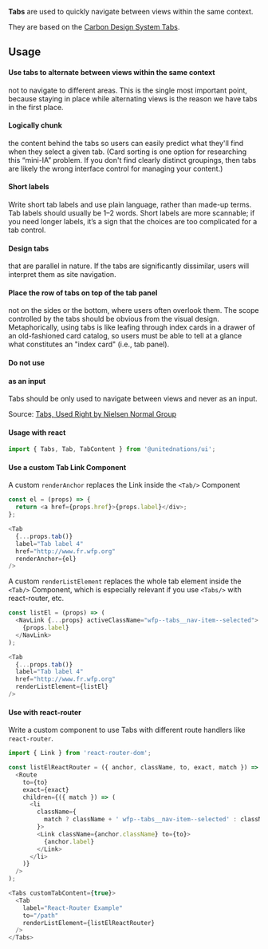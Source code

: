 **Tabs** are used to quickly navigate between views within the same context.

They are based on the [Carbon Design System Tabs](https://www.carbondesignsystem.com/components/tabs/usage/).

## Usage

#### Use tabs to alternate between views within the same context

not to navigate to different areas. This is the single most important point, because staying in place while alternating views is the reason we have tabs in the first place.

#### Logically chunk

the content behind the tabs so users can easily predict what they'll find when they select a given tab. (Card sorting is one option for researching this “mini-IA” problem. If you don't find clearly distinct groupings, then tabs are likely the wrong interface control for managing your content.)

#### Short labels

Write short tab labels and use plain language, rather than made-up terms. Tab labels should usually be 1–2 words. Short labels are more scannable; if you need longer labels, it’s a sign that the choices are too complicated for a tab control.

#### Design tabs

that are parallel in nature. If the tabs are significantly dissimilar, users will interpret them as site navigation.

#### Place the row of tabs on top of the tab panel

not on the sides or the bottom, where users often overlook them. The scope controlled by the tabs should be obvious from the visual design. Metaphorically, using tabs is like leafing through index cards in a drawer of an old-fashioned card catalog, so users must be able to tell at a glance what constitutes an "index card" (i.e., tab panel).

#### Do not use

#### as an input

Tabs should be only used to navigate between views and never as an input.

Source: [Tabs, Used Right by Nielsen Normal Group](https://www.nngroup.com/articles/tabs-used-right/)

#### Usage with react

```js
import { Tabs, Tab, TabContent } from '@unitednations/ui';
```

#### Use a custom Tab Link Component

A custom `renderAnchor` replaces the Link inside the `<Tab/>` Component

```js
const el = (props) => {
  return <a href={props.href}>{props.label}</div>;
};
```

```js
<Tab
  {...props.tab()}
  label="Tab label 4"
  href="http://www.fr.wfp.org"
  renderAnchor={el}
/>
```

A custom `renderListElement` replaces the whole tab element inside the `<Tab/>` Component, which is especially relevant if you use `<Tabs/>` with react-router, etc.

```js
const listEl = (props) => (
  <NavLink {...props} activeClassName="wfp--tabs__nav-item--selected">
    {props.label}
  </NavLink>
);
```

```js
<Tab
  {...props.tab()}
  label="Tab label 4"
  href="http://www.fr.wfp.org"
  renderListElement={listEl}
/>
```

#### Use with react-router

Write a custom component to use Tabs with different route handlers like `react-router`.

```js
import { Link } from 'react-router-dom';

const listElReactRouter = ({ anchor, className, to, exact, match }) => (
  <Route
    to={to}
    exact={exact}
    children={({ match }) => (
      <li
        className={
          match ? className + ' wfp--tabs__nav-item--selected' : className
        }>
        <Link className={anchor.className} to={to}>
          {anchor.label}
        </Link>
      </li>
    )}
  />
);
```

```js
<Tabs customTabContent={true}>
  <Tab
    label="React-Router Example"
    to="/path"
    renderListElement={listElReactRouter}
  />
</Tabs>
```
